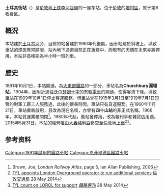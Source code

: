 {{Infobox London station
| name = Turkey Street
| image_name = Turkey Street stn entrance.JPG
| locale = [[恩菲爾德鎮|恩菲爾德鎮]]
| borough = [[恩菲爾德區|恩菲爾德區]]
| manager = [[伦敦地上铁|伦敦地上铁]]
| owner = [[英国国营铁路公司|英国国营铁路公司]]
| symbol = overground
| gridref =
| railcode = TUR
| platforms = 2
| fare_zone = 6
<!--
| railexits0405 = 0.316
| railexits0506 = {{decrease}} 0.286
| railexits0607 = {{increase}} 0.443
| railexits0708 = {{increase}} 0.559
| railexits0809 = {{decrease}} 0.459
| railexits0910 = {{decrease}} 0.420
| railexits1011 = {{increase}} 0.425 -->
| railexits1112 = {{increase}} 0.444
| railexits1213 = {{increase}} 0.472
| railexits1314 = {{increase}} 0.548
| railexits1415 = {{increase}} 0.594
| railexits1516 = {{increase}} 0.604
| latitude = 51.6726
| longitude = -0.0472
| events1  = 营业中
| years1 = 1891
| access = yes
| access_note = <ref>{{Cite map/London Overground Map}}</ref><ref>{{Cite map/Standard Tube Map}}</ref><ref>{{citation step free tube map}}</ref>
| dft_category = E
}}

'''土耳其街站'''（{{lang-en|Turkey Street railway station}}）是[[伦敦地上铁|伦敦地上铁]][[李河谷線|李河谷線]]的一座车站，位于[[伦敦|伦敦]]的[[塔村區|塔村區]]，属于第6收费区。

==概況==
本站建於[[土耳其河|土耳其河]]旁，目前的站舍建於1980年代後期，因車站建於斜坡上，導致車站的煙囪異常顯眼，站內地下通道目前正在重建中，而現有的天橋在未來亦將停用。本站非高峰期為半小時一班列車。

==歷史==
1891年10月1日，本站開通，為[[大東部鐵路|大東部鐵路]]的一部分，車站名為'''Churchbury圓環站'''。1904年，因附近通往[[沃尔瑟姆十字|沃尔瑟姆十字]]的[[有軌電車|有軌電車]]的開通，使得客流下降。導致車站在1909年10月1日停止客運服務。但車站曾在1915年3月1日至1919年7月1日短暫的對軍工廠工人服務過，此後的很長時間，車站只有貨運服務。在1960年11月21日，車站重新啟用，且改為現在名稱，亦曾有'''四十山站'''的非正式名稱。1966年，本站貨運業務關閉<ref>Brown, Joe, ''London Railway Atlas'', page 5, Ian Allan Publishing, 2006</ref>。1980年代起，舊站舍停用，改為報刊亭和雜貨店用途。2015年5月31日，本站的經營權由[[大盎格利亞|大盎格利亞]]移交至[[倫敦地上鐵|倫敦地上鐵]]<ref>[http://www.tfl.gov.uk/info-for/media/press-releases/2014/may/tfl-appoints-london-overground-operator-to-run-additional-services TFL appoints London Overground operator to run additional services] {{Wayback|url=http://www.tfl.gov.uk/info-for/media/press-releases/2014/may/tfl-appoints-london-overground-operator-to-run-additional-services |date=20170805221917 }} [[倫敦交通局|倫敦交通局]] 28 May 2014</ref><ref>[http://www.railpro.co.uk/news/?idArticles=2024 TfL count on LOROL for support] {{Wayback|url=http://www.railpro.co.uk/news/?idArticles=2024 |date=20141129042945 }} ''[[鐵路專刊|鐵路專刊]]'' 28 May 2014</ref>。

==参考资料==
{{reflist}}

{{倫敦地上鐵李河谷線}}

{{DEFAULTSORT:Turkey Street}}
[[Category:1891年啟用的鐵路車站|Category:1891年啟用的鐵路車站]]
[[Category:恩菲爾德區鐵路車站|Category:恩菲爾德區鐵路車站]]